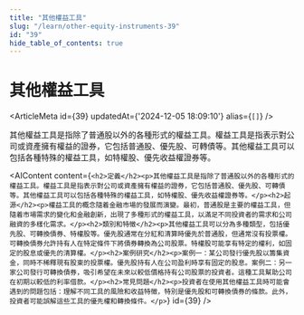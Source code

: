 ```yaml
---
title: "其他權益工具"
slug: "/learn/other-equity-instruments-39"
id: "39"
hide_table_of_contents: true
---
```



# 其他權益工具

<ArticleMeta id={39} updatedAt={'2024-12-05 18:09:10'} alias={`[]`} />
<div className='border-solid border-b border-t-0 my-4 border-[var(--ifm-color-gray-300)]' />

其他權益工具是指除了普通股以外的各種形式的權益工具。權益工具是指表示對公司或資產擁有權益的證券，它包括普通股、優先股、可轉債等。其他權益工具可以包括各種特殊的權益工具，如特權股、優先收益權證券等。

<AIContent content={`<h2>定義</h2><p>其他權益工具是指除了普通股以外的各種形式的權益工具。權益工具是指表示對公司或資產擁有權益的證券，它包括普通股、優先股、可轉債等。其他權益工具可以包括各種特殊的權益工具，如特權股、優先收益權證券等。</p><h2>起源</h2><p>權益工具的概念隨着金融市場的發展而演變。最初，普通股是主要的權益工具，但隨着市場需求的變化和金融創新，出現了多種形式的權益工具，以滿足不同投資者的需求和公司融資的多樣化需求。</p><h2>類別和特徵</h2><p>其他權益工具可以分為多種類型，包括優先股、可轉換債券、特權股等。優先股通常在分紅和清算時優先於普通股，但通常沒有投票權。可轉換債券允許持有人在特定條件下將債券轉換為公司股票。特權股可能享有特定的權利，如固定的股息或優先的清算權。</p><h2>案例研究</h2><p>案例一：某公司發行優先股以籌集資金，同時不稀釋現有股東的投票權。優先股持有人在公司盈利時享有固定的股息。案例二：另一家公司發行可轉換債券，吸引希望在未來以較低價格持有公司股票的投資者。這種工具幫助公司在初期以較低的利率借款。</p><h2>常見問題</h2><p>投資者在使用其他權益工具時可能會遇到的問題包括：理解不同工具的風險和收益特徵，特別是優先股和可轉換債券的條款。此外，投資者可能誤解這些工具的優先權和轉換條件。</p>`} id={39} />

